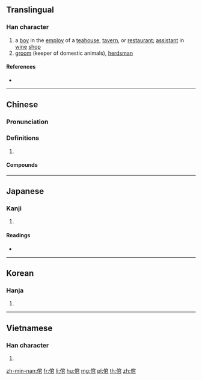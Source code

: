 ==Translingual==

===Han character===
{{Han char|rn=9|rad=人|as=08|sn=10|four=23277|canj=OJRR|ids=⿰亻官}}

# a [[boy]] in the [[employ]] of a [[teahouse]], [[tavern]], or [[restaurant]]; [[assistant]] in [[wine]] [[shop]]
# [[groom]] (keeper of domestic animals), [[herdsman]]

====References====
* {{Han ref|kx=0107.180|dkj=00759|dj=0228.030|hdz=10184.040|uh=500C|ud=20492|bh=ADBE|bd=44478}}

----

==Chinese==
{{zh-forms}}

===Pronunciation===
{{zh-pron
|m=guān
|c=gun1
|mn=koaⁿ
|mc=y
|oc=y
|cat=
}}

===Definitions===
{{zh-hanzi}}

# {{rfdef|zh}}

====Compounds====
{{zh-der|羊倌|阿倌|倌人|堂倌|寶倌|渾倌|牛倌|紅倌|豬倌}}

----

==Japanese==

===Kanji===
{{ja-kanji|grade=|rs=人08}}

# {{defn|lang=ja|sort=人08}}

====Readings====
* {{ja-readings|on=[[くわん]] (kuwan)|kun=[[とねり]] (toneri)}}

----

==Korean==

===Hanja===
{{ko-hanja|hangeul=관|rv=gwan|mr=kwan}}

# {{defn|lang=ko|sort=人08}}

----

==Vietnamese==

===Han character===
{{vi-hantu|[[quan]], [[quán]]|rs=人08}}

# {{defn|lang=vi}}

[[zh-min-nan:倌]]
[[fr:倌]]
[[li:倌]]
[[hu:倌]]
[[mg:倌]]
[[pl:倌]]
[[th:倌]]
[[zh:倌]]